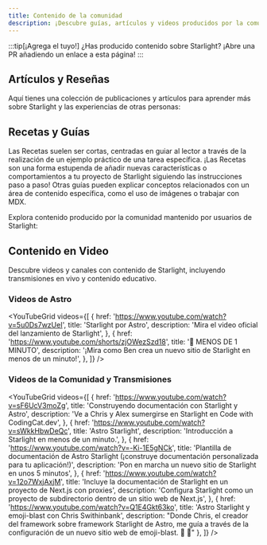 ```yaml
---
title: Contenido de la comunidad
description: ¡Descubre guías, artículos y videos producidos por la comunidad para ayudarte a aprender y construir con Starlight!
---
```


:::tip[¡Agrega el tuyo!]
¿Has producido contenido sobre Starlight?
¡Abre una PR añadiendo un enlace a esta página!
:::


## Artículos y Reseñas

Aquí tienes una colección de publicaciones y artículos para aprender más sobre Starlight y las experiencias de otras personas:

<CardGrid>
	<LinkCard
		href="https://devm.io/open-source/starlight-astro"
		title="Generación de sitios estáticos con Starlight"
		description="“Ninguna idea es demasiado grande o demasiado pequeña al diseñar componentes” — una entrevista con Chris Swithinbank, líder de Starlight"
	/>
	<LinkCard
		href="https://frontendatscale.com/blog/hybrid-frontend-architecture/"
		title="Arquitectura híbrida de frontend con Astro y Starlight."
		description="Maxi Ferreira y Ben Holmes construyen un sitio de documentación con Starlight, TinaCMS, y un Playground de API interactivo con autenticación."
	/>
	<LinkCard
		href="https://www.olets.dev/posts/comparing-docs-site-builders-vuepress-vs-starlight/"
		title="Comparando constructores de sitios de documentación: VuePress vs. Starlight"
		description="¿Cómo se comparan estos dos frameworks?"
	/>
</CardGrid>

## Recetas y Guías

Las Recetas suelen ser cortas, centradas en guiar al lector a través de la realización de un ejemplo práctico de una tarea específica. ¡Las Recetas son una forma estupenda de añadir nuevas características o comportamientos a tu proyecto de Starlight siguiendo las instrucciones paso a paso! Otras guías pueden explicar conceptos relacionados con un área de contenido específica, como el uso de imágenes o trabajar con MDX.

Explora contenido producido por la comunidad mantenido por usuarios de Starlight:

<CardGrid>
	<LinkCard
		href="https://www.webpro.nl/scraps/versioned-docs-with-starlight-and-vercel"
		title="Documentación versionada con Starlight y Vercel"
		description="Una guía para implementar versiones separadas de la documentación para cada versión principal de un proyecto."
	/>
	<LinkCard
		href="https://hideoo.dev/notes/starlight-heading-links"
		title="Agrega enlaces a los encabezados de Starlight"
		description="Una guía sobre cómo usar el plugin de rehype para compartir enlaces en secciones específicas de tu documentación"
	/>
	<LinkCard
		href="https://blog.otterlord.dev/posts/starlight-sponsors/"
		title="Agrega patrocinadores a tu sitio de Starlight"
		description="Una guía para implementar un componente personalizado de patrocinadores en la barra lateral de tu documentación"
	/>
	<LinkCard
		href="https://hideoo.dev/notes/starlight-og-images"
		title="Agrega imágenes Open Graph a Starlight"
		description="Una guía para generar imágenes sociales y las etiquetas meta correspondientes para tus páginas"
	/>
	<LinkCard
		href="https://hideoo.dev/notes/starlight-third-party-icon-sets"
		title="Utiliza conjuntos de iconos de terceros en Starlight"
		description="Una guía para usar unplugin-icons para ampliar la selección de los iconos disponibles para Starlight"
	/>
	<LinkCard
		href="https://hideoo.dev/notes/starlight-custom-html-head"
		title="Edita las sección head del HTML para las páginas de Starlight"
		description="Aprende como agregar contenido común en la sección head como analíticas web, fuentes y scripts"
	/>
	<LinkCard
		href="https://dev.to/mrrobot/publishing-documentation-with-astro-starlight-691"
		title="Publicación de documentación con Astro Starlight"
		description="Comenzando con la documentación de Starlight."
	/>
	<LinkCard
		href="https://events-3bg.pages.dev/jotter/starlight/guide/"
		title="Habilita View Transitions"
		description="Consigue esa apariencia SPA con el soporte de View Transitions de Bag of Tricks"
	/>
	<LinkCard
		href="https://jamcomments.com/posts/structured-data-with-starlight"
		title="Agregando datos estructurados a las páginas de Starlight"
		description="Aprende a construir datos estructurados JSON-LD dinámicos para tus páginas de documentación."
	/>
	<LinkCard
		href="https://starlight-examples.netlify.app/"
		title="Ejemplos de Starlight"
		description="Una colección de embeds de StackBlitz que demuestran formas prácticas de hacer cosas en sitios de documentación de Starlight."
	/>
</CardGrid>

## Contenido en Video

Descubre videos y canales con contenido de Starlight, incluyendo transmisiones en vivo y contenido educativo.


### Videos de Astro

<YouTubeGrid
	videos={[
		{
			href: 'https://www.youtube.com/watch?v=5u0Ds7wzUeI',
			title: 'Starlight por Astro',
			description: 'Mira el video oficial del lanzamiento de Starlight',
		},
		{
			href: 'https://www.youtube.com/shorts/zjOWezSzd18',
			title: '🌟 MENOS DE 1 MINUTO',
			description:
				'¡Mira como Ben crea un nuevo sitio de Starlight en menos de un minuto!',
		},
	]}
/>

### Videos de la Comunidad y Transmisiones

<YouTubeGrid
	videos={[
		{
			href: 'https://www.youtube.com/watch?v=sF6UcV3moZg',
			title: 'Construyendo documentación con Starlight y Astro',
			description:
				'Ve a Chris y Alex sumergirse en Starlight en Code with CodingCat.dev',
		},
		{
			href: 'https://www.youtube.com/watch?v=sWkkHbwDeQc',
			title: 'Astro Starlight',
			description: 'Introducción a Starlight en menos de un minuto.',
		},
		{
			href: 'https://www.youtube.com/watch?v=-Ki-1E5gNCk',
			title:
				'Plantilla de documentación de Astro Starlight (¡construye documentación personalizada para tu aplicación!)',
			description:
				'Pon en marcha un nuevo sitio de Starlight en unos 5 minutos',
		},
		{
			href: 'https://www.youtube.com/watch?v=12o7WxjAxjM',
			title:
				'Incluye la documentación de Starlight en un proyecto de Next.js con proxies',
			description:
				'Configura Starlight como un proyecto de subdirectorio dentro de un sitio web de Next.js',
		},
		{
			href: 'https://www.youtube.com/watch?v=Q1E4Gkt63ko',
			title: 'Astro Starlight y emoji-blast con Chris Swithinbank',
			description:
				"Donde Chris, el creador del framework sobre framework Starlight de Astro, me guía a través de la configuración de un nuevo sitio web de emoji-blast. 🌟 🎇"
		},
	]}
/>
